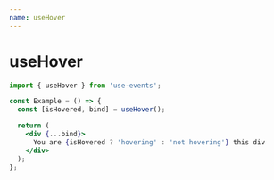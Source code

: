 ```yaml
---
name: useHover
---
```



# useHover

```js
import { useHover } from 'use-events';
```

```jsx
const Example = () => {
  const [isHovered, bind] = useHover();

  return (
    <div {...bind}>
      You are {isHovered ? 'hovering' : 'not hovering'} this div
    </div>
  );
};
```

<UseHoverExample />
